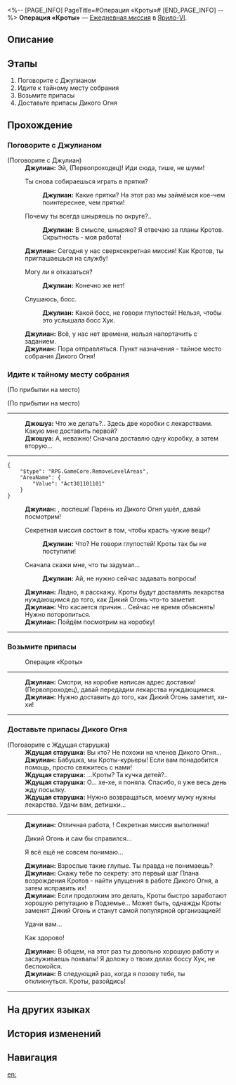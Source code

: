 <%-- [PAGE_INFO]
PageTitle=#Операция «Кроты»#
[END_PAGE_INFO] --%>
{{Дополнить|Диалоги.}}
{{Миссия Инфобокс
|id              = 3011011
|Название        = 
|Изображение     = Миссия Операция «Кроты».png
|Тип             = Ежедневная миссия
|Событие         = 
|Глава           = 
|Условия         = 
|Персонажи       = Джошуа; Джулиан; Ждущая старушка; Первопроходец
|СтартЛокация    = [[Ярило-VI]] — [[Камнеград]]
|Мир             = Ярило-VI
|Предыдущая      = 
|Следующая       = 
|Награды         = Кредиты*5 000
}}
'''Операция «Кроты»''' — [[Ежедневная миссия]] в [[Ярило-VI]].

==Описание==
{{Описание|<!--официальное описание из Перекрёстка судеб-->}}

==Этапы==
# Поговорите с Джулианом
# Идите к тайному месту собрания
# Возьмите припасы
# Доставьте припасы Дикого Огня

==Прохождение==
{{Дополнить}}

===Поговорите с Джулианом===
{{Описание миссии|тип=Ежедневная миссия|локация=Камнеград|Джулиан из Кротов озирается по сторонам и, кажется, что-то замышляет... Нужно ли с ним поговорить?}}
{{Диалог Начало}}

;(Поговорите с Джулиан)
:'''Джулиан:''' Эй, (Первопроходец)! Иди сюда, тише, не шуми!
:{{Диалог|Стрелка}} Ты снова собираешься играть в прятки?
::'''Джулиан:''' Какие прятки? На этот раз мы займёмся кое-чем поинтереснее, чем прятки!
:{{Диалог|Стрелка}} Почему ты всегда шныряешь по округе?..
::'''Джулиан:''' В смысле, шныряю? Я отвечаю за планы Кротов. Скрытность - моя работа!
:'''Джулиан:''' Сегодня у нас сверхсекретная миссия! Как {{MC|ж=почётная соратница|м=почётный соратник}} Кротов, ты приглашаешься на службу!
:{{Диалог|Стрелка}} Могу ли я отказаться?
::'''Джулиан:''' Конечно же нет!
:{{Диалог|Стрелка}} Слушаюсь, босс.
::'''Джулиан:''' Какой босс, не говори глупостей! Нельзя, чтобы это услышала босс Хук.
:'''Джулиан:''' Всё, у нас нет времени, нельзя напортачить с заданием.
:'''Джулиан:''' Пора отправляться. Пункт назначения - тайное место собрания Дикого Огня!
{{Диалог Конец}}

===Идите к тайному месту собрания===
{{Описание миссии|тип=Ежедневная миссия|локация=Камнеград|Хитрый Джулиан заставил вас присоединиться к нему и вместе отправиться на место сбора Дикого Огня, чтобы узнать, что случилось.}}
{{Диалог Начало}}
;(По прибытии на место)

;(По прибытии на место)
----
:'''Джошуа:''' Что же делать?.. Здесь две коробки с лекарствами. Какую мне доставить первой?
:'''Джошуа:''' А, неважно! Сначала доставлю одну коробку, а затем вторую...
----
<pre>{
	"$type": "RPG.GameCore.RemoveLevelAreas",
	"AreaName": {
		"Value": "Act301101101"
	}
}</pre>
:'''Джулиан:''' {{MC|ж=Почётная соратница|м=Почётный соратник}}, поспеши! Парень из Дикого Огня ушёл, давай посмотрим!
:{{Диалог|Стрелка}} Секретная миссия состоит в том, чтобы красть чужие вещи?
::'''Джулиан:''' Что? Не говори глупостей! Кроты так бы не поступили!
:{{Диалог|Стрелка}} Сначала скажи мне, что ты задумал...
::'''Джулиан:''' Ай, не нужно сейчас задавать вопросы!
:'''Джулиан:''' Ладно, я расскажу. Кроты будут доставлять лекарства нуждающимся до того, как Дикий Огонь что-то заметит.
:'''Джулиан:''' Что касается причин... Сейчас не время объяснять! Нужно поторопиться.
:'''Джулиан:''' Пойдём посмотрим на коробку!
----
{{Диалог Конец}}

===Возьмите припасы===
{{Описание миссии|тип=Ежедневная миссия|локация=Камнеград|Возьмите припасы. Не спрашивайте зачем, просто возьмите их.}}
{{Диалог Начало}}

:{{Диалог|Уведомление}} Операция «Кроты»
----
:'''Джулиан:''' Смотри, на коробке написан адрес доставки! (Первопроходец), давай передадим лекарства нуждающимся.
:'''Джулиан:''' Нужно доставить до того, как Дикий Огонь заметит, хи-хи!
----
{{Диалог Конец}}

===Доставьте припасы Дикого Огня===
{{Описание миссии|тип=Ежедневная миссия|локация=Камнеград|Джулиан просит вас помочь доставить оставшиеся заказы Дикого Огня. Вы не знаете, что это значит, но всегда приятно принести пользу... Вроде?}}
{{Диалог Начало}}

;(Поговорите с Ждущая старушка)
:'''Ждущая старушка:''' Вы кто? Не похожи на членов Дикого Огня...
:'''Джулиан:''' Бабушка, мы Кроты-курьеры! Если вам понадобится помощь, просто свяжитесь с нами!
:'''Ждущая старушка:''' ...Кроты? Та кучка детей?..
:'''Ждущая старушка:''' О... хе-хе, я поняла. Спасибо, я уже весь день жду посылку.
:'''Ждущая старушка:''' Нужно возвращаться, моему мужу нужны лекарства. Удачи вам, детишки...
----
:<!--0.25-second delay-->
:'''Джулиан:''' Отличная работа, {{MC|ж=почётная соратница|м=почётный соратник}}! Секретная миссия выполнена!
:{{Диалог|Стрелка}} Дикий Огонь и сам бы справился...
:{{Диалог|Стрелка}} Я всё ещё не совсем понимаю...
:'''Джулиан:''' Взрослые такие глупые. Ты правда не понимаешь?
:'''Джулиан:''' Скажу тебе по секрету: это первый шаг Плана возрождения Кротов - найти упущения в работе Дикого Огня, а затем исправить их!
:'''Джулиан:''' Если продолжим это делать, Кроты быстро заработают хорошую репутацию в Подземье... Может быть, однажды Кроты заменят Дикий Огонь и станут самой популярной организацией!
:{{Диалог|Стрелка}} Удачи вам...
:{{Диалог|Стрелка}} Как здорово!
:'''Джулиан:''' В общем, на этот раз ты {{MC|ж=проделала|м=проделал}} довольно хорошую работу и заслуживаешь похвалы! Я доложу о твоих делах боссу Хук, не беспокойся.
:'''Джулиан:''' В следующий раз, когда я позову тебя, ты {{MC|м=должен|ж=должна}} откликнуться. Кроты, разойдись!
----
{{Диалог Конец}}

==На других языках==
{{На других языках
|en   = Operation Mole
|zhs  = 鼹鼠行动
|zht  = 鼴鼠行動
|ja   = モグラ計画
|ko   = 두더지 행동
|es   = Operación topo
|fr   = Opération Taupe
|ru   = Операция «Кроты»
|th   = ปฏิบัติการตัวตุ่น
|vi   = Chuột Chũi Hành Động
|de   = Operation Maulwurf
|id   = Operasi The Moles
|pt   = Operação Toupeira
}}

==История изменений==
{{История изменений|3.5}}

==Навигация==
{{Ежедневная миссия Навбокс|Глава }}

[[en:]]
